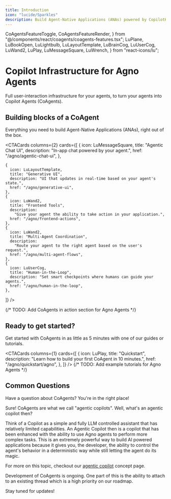 ```yaml
---
title: Introduction
icon: "lucide/Sparkles"
description: Build Agent-Native Applications (ANAs) powered by CopilotKit and Agno Agents.
---
```


  CoAgentsFeatureToggle,
  CoAgentsFeatureRender,
} from "@/components/react/coagents/coagents-features.tsx";
  LuPlane,
  LuBookOpen,
  LuLightbulb,
  LuLayoutTemplate,
  LuBrainCog,
  LuUserCog,
  LuWand2,
  LuPlay,
  LuMessageSquare,
  LuWrench,
} from "react-icons/lu";

# Copilot Infrastructure for Agno Agents

Full user-interaction infrastructure for your agents, to turn your agents into Copilot Agents (CoAgents).

## Building blocks of a CoAgent

Everything you need to build Agent-Native Applications (ANAs), right out of the box.

<CTACards
  columns={2}
  cards={[
    {
      icon: LuMessageSquare,
      title: "Agentic Chat UI",
      description: "In-app chat powered by your agent.",
      href: "/agno/agentic-chat-ui",
    },
   
    {
      icon: LuLayoutTemplate,
      title: "Generative UI",
      description: "UI that updates in real-time based on your agent's state.",
      href: "/agno/generative-ui",
    },
    {
      icon: LuWand2,
      title: "Frontend Tools",
      description:
        "Give your agent the ability to take action in your application.",
      href: "/agno/frontend-actions",
    },
    {
      icon: LuWand2,
      title: "Multi-Agent Coordination",
      description:
        "Route your agent to the right agent based on the user's request.",
      href: "/agno/multi-agent-flows",
    },
    {
      icon: LuUserCog,
      title: "Human-in-the-Loop",
      description: "Set smart checkpoints where humans can guide your agents.",
      href: "/agno/human-in-the-loop",
    },
  ]}
/>

{/* TODO: Add CoAgents in action section for Agno Agents */}

## Ready to get started?

Get started with CoAgents in as little as 5 minutes with one of our guides or tutorials.

<CTACards
  columns={1}
  cards={[
    {
      icon: LuPlay,
      title: "Quickstart",
      description: "Learn how to build your first CoAgent in 10 minutes.",
      href: "/agno/quickstart/agno",
    },
  ]}
/>
{/* TODO: Add example tutorials for Agno Agents */}

## Common Questions

Have a question about CoAgents? You're in the right place!

<Accordions>
<Accordion title="Can you explain what a CoAgent is in more detail?">
Sure! CoAgents are what we call "agentic copilots". Well, what's an agentic copilot then?

Think of a Copilot as a simple and fully LLM controlled assistant that has relatively limited capabilities. An Agentic Copilot then is a copilot
that has been enhanced with the ability to use Agno agents to perform more complex tasks. This is an extremely powerful way to build AI
powered applications because it gives you, the developer, the ability to control the agent's behavior in a deterministic way while still letting
the agent do its magic.

For more on this topic, checkout our [agentic copilot](/agno/concepts/agentic-copilots) concept page.

</Accordion>
<Accordion title="Can I attach to an existing thread?">
Development of CoAgents is ongoing. One part of this is the ability to attach to an existing thread which is a high priority on our roadmap.

Stay tuned for updates!

</Accordion>
</Accordions> 